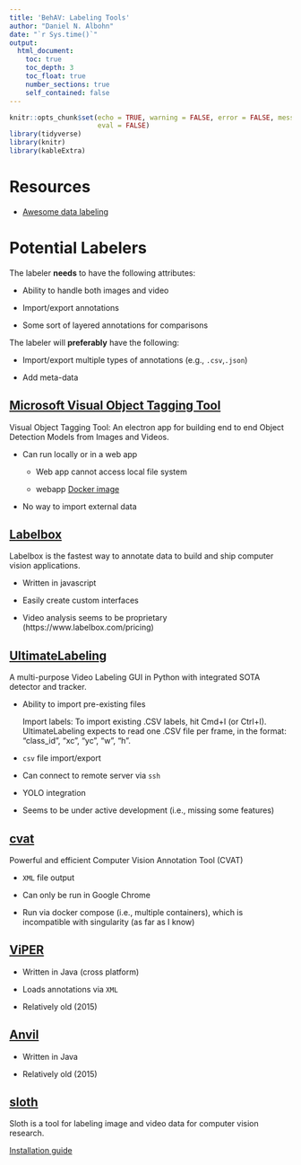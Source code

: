```yaml
---
title: 'BehAV: Labeling Tools'
author: "Daniel N. Albohn"
date: "`r Sys.time()`"
output:
  html_document:
    toc: true
    toc_depth: 3
    toc_float: true
    number_sections: true
    self_contained: false
---
```


```r
knitr::opts_chunk$set(echo = TRUE, warning = FALSE, error = FALSE, message = FALSE,
                      eval = FALSE)
library(tidyverse)
library(knitr)
library(kableExtra)
```

# Resources

- [Awesome data labeling](https://github.com/heartexlabs/awesome-data-labeling)
  
# Potential Labelers

The labeler **needs** to have the following attributes:

- Ability to handle both images and video

- Import/export annotations

- Some sort of layered annotations for comparisons

The labeler will **preferably** have the following:

- Import/export multiple types of annotations (e.g., `.csv`,`.json`)

- Add meta-data

## [Microsoft Visual Object Tagging Tool](https://github.com/microsoft/VoTT)
Visual Object Tagging Tool: An electron app for building end to end Object
Detection Models from Images and Videos.

- Can run locally or in a web app

  - Web app cannot access local file system
  
  - webapp [Docker image](https://hub.docker.com/r/jcjimenez/vott-web/)
  
- No way to import external data

## [Labelbox](https://github.com/Labelbox/Labelbox)
Labelbox is the fastest way to annotate data to build and ship computer vision applications.

- Written in javascript

- Easily create custom interfaces

- Video analysis seems to be proprietary (https://www.labelbox.com/pricing)

## [UltimateLabeling](https://github.com/alexandre01/UltimateLabeling)
A multi-purpose Video Labeling GUI in Python with integrated SOTA detector and tracker.

- Ability to import pre-existing files

    Import labels: To import existing .CSV labels, hit Cmd+I (or Ctrl+I).
    UltimateLabeling expects to read one .CSV file per frame, 
    in the format: "class_id", "xc", "yc", "w", "h".
    
- `csv` file import/export

- Can connect to remote server via `ssh`

- YOLO integration

- Seems to be under active development (i.e., missing some features)

## [cvat](https://github.com/opencv/cvat)
Powerful and efficient Computer Vision Annotation Tool (CVAT)

- `XML` file output

- Can only be run in Google Chrome

- Run via docker compose (i.e., multiple containers), which is incompatible with
singularity (as far as I know)

## [ViPER](http://viper-toolkit.sourceforge.net/)

- Written in Java (cross platform)

- Loads annotations via `XML`

- Relatively old (2015)

## [Anvil](https://www.anvil-software.org/)

- Written in Java

- Relatively old (2015)
  
## [sloth](https://github.com/cvhciKIT/sloth)
Sloth is a tool for labeling image and video data for computer vision research.

[Installation guide](https://sloth.readthedocs.io/en/latest/installation.html)




